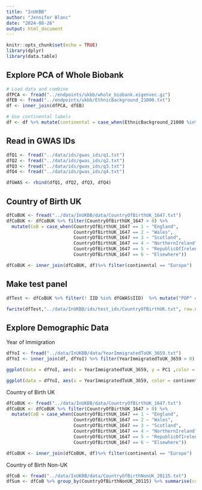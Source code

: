 ```yaml
---
title: "InUKBB"
author: "Jennifer Blanc"
date: "2024-08-26"
output: html_document
---
```


```r
knitr::opts_chunk$set(echo = TRUE)
library(dplyr)
library(data.table)
```

## Explore PCA of Whole Biobank

```r
# Load data and combine
dfPCA <- fread("../endpoints/ukbb/whole_biobank.eigenvec.gz")
dfEB <- fread("../endpoints/ukbb/EthnicBackground_21000.txt")
df <- inner_join(dfPCA, dfEB)

# Use continental labels 
df <- df %>% mutate(continental = case_when(EthnicBackground_21000 %in% c(4, 4001, 4002, 4003) ~ "Africa", EthnicBackground_21000 %in% c(1, 1001, 1002, 1003) ~ "Europe", EthnicBackground_21000 %in% c(2, 2001, 2002, 2003, 2004) ~ "Mixed", EthnicBackground_21000 %in% c(3, 3001, 3002, 3003, 3004) ~ "Asia"))
```

## Read in GWAS IDs

```r
dfQ1 <- fread("../data/ids/gwas_ids/q1.txt")
dfQ2 <- fread("../data/ids/gwas_ids/q2.txt")
dfQ3 <- fread("../data/ids/gwas_ids/q3.txt")
dfQ4 <- fread("../data/ids/gwas_ids/q4.txt")

dfGWAS <- rbind(dfQ1, dfQ2, dfQ3, dfQ4)
```

## Country of Birth UK

```r
dfCoBUK <- fread("../data/InUKBB/data/CountryOfBirthUK_1647.txt")
dfCoBUK <- dfCoBUK %>% filter(CountryOfBirthUK_1647 > 0) %>% 
  mutate(CoB = case_when(CountryOfBirthUK_1647 == 1 ~ "England",
                         CountryOfBirthUK_1647 == 2 ~ "Wales",
                         CountryOfBirthUK_1647 == 3 ~ "Scotland",
                         CountryOfBirthUK_1647 == 4 ~ "NorthernIreland", 
                         CountryOfBirthUK_1647 == 5 ~ "RepublicOfIrelend", 
                         CountryOfBirthUK_1647 == 6 ~ "Elsewhere"))

dfCoBUK <- inner_join(dfCoBUK, df)%>% filter(continental == "Europe")
```

## Make test panel 
```r
dfTest <- dfCoBUK %>% filter(! IID %in% dfGWAS$IID)  %>% mutate("POP" = CoB) %>% select("#FID", "IID", "POP") %>% filter(POP != "Elsewhere")

fwrite(dfTest,"../data/InUKBB/ids/test_ids/CountryOfBirthUK.txt", row.names = F, col.names = T, quote = F, sep = "\t")
```



## Explore Demographic Data

Year of Immigration 
```r
dfYoI <- fread("../data/InUKBB/data/YearImmigratedToUK_3659.txt")
dfYoI <- inner_join(df, dfYoI) %>% filter(YearImmigratedToUK_3659 > 0)

ggplot(data = dfYoI, aes(x = YearImmigratedToUK_3659, y = PC1 ,color = continental)) + geom_point() 

ggplot(data = dfYoI, aes(x = YearImmigratedToUK_3659, color = continental)) + geom_density()
```
Country of Birth UK 
```r
dfCoBUK <- fread("../data/InUKBB/data/CountryOfBirthUK_1647.txt")
dfCoBUK <- dfCoBUK %>% filter(CountryOfBirthUK_1647 > 0) %>% 
  mutate(CoB = case_when(CountryOfBirthUK_1647 == 1 ~ "England",
                         CountryOfBirthUK_1647 == 2 ~ "Wales",
                         CountryOfBirthUK_1647 == 3 ~ "Scotland",
                         CountryOfBirthUK_1647 == 4 ~ "NorthernIreland", 
                         CountryOfBirthUK_1647 == 5 ~ "RepublicOfIrelend", 
                         CountryOfBirthUK_1647 == 6 ~ "Elsewhere"))

dfCoBUK <- inner_join(dfCoBUK, df)%>% filter(continental == "Europe")
```

Country of Birth Non-UK
```r
dfCoB <- fread("../data/InUKBB/data/CountryOfBirthNonUK_20115.txt")
dfSum <- dfCoB %>% group_by(CountryOfBirthNonUK_20115) %>% summarise(count = n())
```



